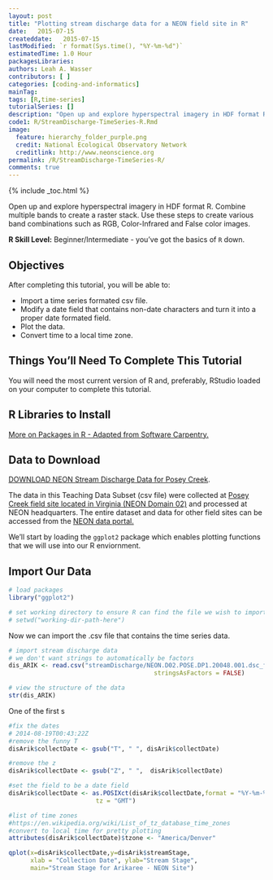 ```yaml
---
layout: post
title: "Plotting stream discharge data for a NEON field site in R"
date:   2015-07-15
createddate:   2015-07-15
lastModified: `r format(Sys.time(), "%Y-%m-%d")`
estimatedTime: 1.0 Hour
packagesLibraries: 
authors: Leah A. Wasser
contributors: [ ]
categories: [coding-and-informatics]
mainTag: 
tags: [R,time-series]
tutorialSeries: [] 
description: "Open up and explore hyperspectral imagery in HDF format R. Combine multiple bands to create a raster stack. Use these steps to create various band combinations such as RGB, Color-Infrared and False color images."
code1: R/StreamDischarge-TimeSeries-R.Rmd
image:
  feature: hierarchy_folder_purple.png
  credit: National Ecological Observatory Network
  creditlink: http://www.neonscience.org
permalink: /R/StreamDischarge-TimeSeries-R/
comments: true
---
```


{% include _toc.html %}

Open up and explore hyperspectral imagery in HDF format R. Combine multiple 
bands to create a raster stack. Use these steps to create various band 
combinations such as RGB, Color-Infrared and False color images. 

**R Skill Level:** Beginner/Intermediate - you've got the basics of `R` down.

<div id="objectives" markdown="1">


# Objectives
After completing this tutorial, you will be able to:

* Import a time series formated csv file.
* Modify a date field that contains non-date characters and turn it into a proper
date formated field.
* Plot the data.
* Convert time to a local time zone.

## Things You’ll Need To Complete This Tutorial
You will need the most current version of R and, preferably, RStudio loaded on
your computer to complete this tutorial.

## R Libraries to Install

[More on Packages in R - Adapted from Software Carpentry.]({{ site.baseurl }}/R/Packages-In-R/)

## Data to Download

<a href="{{ site_baseurl }}/data/streamDischarge.zip" class="btn btn-success"> 
DOWNLOAD NEON Stream Discharge Data for Posey Creek</a>. 

The data in this Teaching Data Subset (csv file) were collected at 
<a href="http://www.neonscience.org/science-design/field-sites/posey-creek" target="_blank"> Posey Creek field site located in Virginia (NEON Domain 02)</a>
and processed at NEON headquarters. The entire dataset and data for other field 
sites can be accessed from the 
<a href="http://data.neonscience.org" target="_blank">NEON data portal.</a>
  
</div>

We'll start by loading the `ggplot2` package which enables  plotting functions
that we will use into our R enviornment.  

## Import Our Data

```r
# load packages
library("ggplot2")

# set working directory to ensure R can find the file we wish to import
# setwd("working-dir-path-here")

```

Now we can import the .csv file that contains the time series data.

```r

# import stream discharge data
# we don't want strings to automatically be factors
dis_ARIK <- read.csv("streamDischarge/NEON.D02.POSE.DP1.20048.001.dsc_fieldData.csv",
										stringsAsFactors = FALSE)

# view the structure of the data
str(dis_ARIK)
```

One of the first s

```r
#fix the dates
# 2014-08-19T00:43:22Z
#remove the funny T
disArik$collectDate <- gsub("T", " ", disArik$collectDate)

#remove the z
disArik$collectDate <- gsub("Z", " ",  disArik$collectDate)

#set the field to be a date field
disArik$collectDate <- as.POSIXct(disArik$collectDate,format = "%Y-%m-%d %H:%M:%S", 
                        tz = "GMT")

#list of time zones
#https://en.wikipedia.org/wiki/List_of_tz_database_time_zones
#convert to local time for pretty plotting
attributes(disArik$collectDate)$tzone <- "America/Denver"
```

```r
qplot(x=disArik$collectDate,y=disArik$streamStage,
      xlab = "Collection Date", ylab="Stream Stage",
      main="Stream Stage for Arikaree - NEON Site")
```

